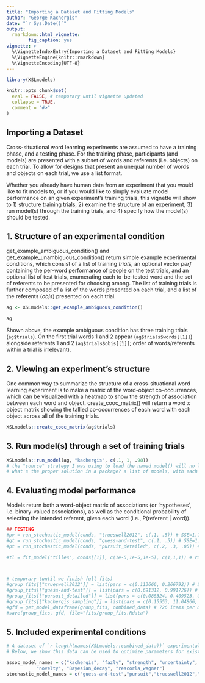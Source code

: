 ```yaml
---
title: "Importing a Dataset and Fitting Models"
author: "George Kachergis"
date: "`r Sys.Date()`"
output:
  rmarkdown::html_vignette:
        fig_caption: yes
vignette: >
  %\VignetteIndexEntry{Importing a Dataset and Fitting Models}
  %\VignetteEngine{knitr::rmarkdown}
  %\VignetteEncoding{UTF-8}
---
```



```r
library(XSLmodels)

knitr::opts_chunk$set(
  eval = FALSE, # temporary until vignette updated
  collapse = TRUE,
  comment = "#>"
)
```

## Importing a Dataset

Cross-situational word learning experiments are assumed to have a training phase, and a testing phase.
For the training phase, participants (and models) are presented with a subset of words and referents (i.e. objects) on each trial.
To allow for designs that present an unequal number of words and objects on each trial, we use a list format.

Whether you already have human data from an experiment that you would like to fit models to, or if you would like to simply evaluate model performance on an given experiment's training trials, this vignette will show to 1) structure training trials, 2) examine the structure of an experiment, 3) run model(s) through the training trials, and 4) specify how the model(s) should be tested.

## 1. Structure of an experimental condition

get_example_ambiguous_condition() and get_example_unambiguous_condition() return simple example experimental conditions, which consist of a list of training *trials*, an optional vector *perf* containing the per-word performance of people on the test trials, and an optional list of test trials, enumerating each to-be-tested word and the set of referents to be presented for choosing among. 
The list of training trials is further composed of a list of the words presented on each trial, and a list of the referents (*objs*) presented on each trial.

```r
ag <- XSLmodels::get_example_ambiguous_condition()

ag
```

Shown above, the example ambiguous condition has three training trials (`ag$trials`). 
On the first trial words 1 and 2 appear (`ag$trials$words[[1]]`) alongside referents 1 and 2 (`ag$trials$objs[[1]]`; order of words/referents within a trial is irrelevant).

## 2. Viewing an experiment's structure

One common way to summarize the structure of a cross-situational word learning experiment is to make a matrix of the word-object co-occurrences, which can be visualized with a heatmap to show the strength of association between each word and object.
create_cooc_matrix() will return a word x object matrix showing the tallied co-occurrences of each word with each object across all of the training trials.

```r
XSLmodels::create_cooc_matrix(ag$trials)
```


## 3. Run model(s) through a set of training trials

```r
XSLmodels::run_model(ag, "kachergis", c(.1, 1, .98))
# the "source" strategy I was using to load the named model() will no longer work...
# what's the proper solution in a package? a list of models, with each model's function?
```


## 4. Evaluating model performance

Models return both a word-object matrix of associations (or 'hypotheses', i.e. binary-valued associations), as well as the conditional probability of selecting the intended referent, given each word (i.e., P(referent | word)).

```r
## TESTING
#pv = run_stochastic_model(conds, "trueswell2012", c(.1, .5)) # SSE=1.18
#gt = run_stochastic_model(conds, "guess-and-test", c(.1, .5)) # SSE=1.14
#pt = run_stochastic_model(conds, "pursuit_detailed", c(.2, .3, .05)) # SSE=4.06

#tl = fit_model("tilles", conds[[1]], c(1e-5,1e-5,1e-5), c(1,1,1)) # run_model



# temporary (until we finish full fits)
#group_fits[["trueswell2012"]] = list(pars = c(0.113666, 0.266792)) # SSE=.879
#group_fits[["guess-and-test"]] = list(pars = c(0.691312, 0.991726)) # SSE=.884
#group_fits[["pursuit_detailed"]] = list(pars = c(0.088324, 0.409523, 0.000059)) # SSE = 0.996
#group_fits[["kachergis_sampling"]] = list(pars = c(0.15553, 11.04866, 0.99260)) # SSE = 0.407
#gfd = get_model_dataframe(group_fits, combined_data) # 726 items per model
#save(group_fits, gfd, file="fits/group_fits.Rdata")

```


## 5. Included experimental conditions

```r
# A dataset of `r length(names(XSLmodels::combined_data))` experimental conditions is included in the package in XSLmodels::combined_data.
# Below, we show this data can be used to optimize parameters for existing models in the package.

assoc_model_names = c("kachergis", "fazly", "strength", "uncertainty", 
           "novelty", "Bayesian_decay", "rescorla_wagner")
stochastic_model_names = c("guess-and-test","pursuit","trueswell2012","kachergis_sampling")

```

